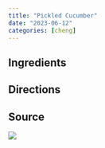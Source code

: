 ```yaml
---
title: "Pickled Cucumber"
date: "2023-06-12"
categories: [cheng]
---
```


## Ingredients

## Directions

## Source

![](source.jpg)
